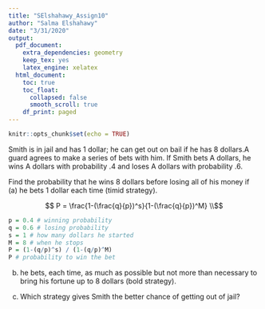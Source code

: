 ```yaml
---
title: "SElshahawy_Assign10"
author: "Salma Elshahawy"
date: "3/31/2020"
output: 
  pdf_document:
    extra_dependencies: geometry
    keep_tex: yes
    latex_engine: xelatex
  html_document:
    toc: true
    toc_float:
      collapsed: false
      smooth_scroll: true
    df_print: paged
---
```


```r
knitr::opts_chunk$set(echo = TRUE)
```

Smith is in jail and has 1 dollar; he can get out on bail if he has 8 dollars.A guard agrees to make a series of bets with him. If Smith bets A dollars, he wins A dollars with probability .4 and loses A dollars with probability .6.

Find the probability that he wins 8 dollars before losing all of his money if
(a) he bets 1 dollar each time (timid strategy).

$$ P = \frac{1-(\frac{q}{p})^s}{1-(\frac{q}{p})^M} \\$$

```r
p = 0.4 # winning probability
q = 0.6 # losing probability
s = 1 # how many dollars he started
M = 8 # when he stops
P = (1-(q/p)^s) / (1-(q/p)^M)  
P # probability to win the bet
```


(b) he bets, each time, as much as possible but not more than necessary to bring his fortune up to 8 dollars (bold strategy).


(c) Which strategy gives Smith the better chance of getting out of jail?

